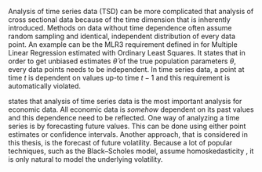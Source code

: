 Analysis of time series data (TSD) can be more complicated that analysis of cross sectional data because of the time dimension that is inherently introduced.
Methods on data without time dependence often assume random sampling and identical, independent distribution of every data point. An example can be the 
MLR3 requirement defined in \parencite{Wooldridge2020_IntroductoryEconometricsModern} for Multiple Linear Regression estimated with Ordinary Least
Squares. It states that in order to get unbiased estimates $\hat\theta$ of the true population parameters $\theta$, every data points needs to be 
independent. In time series data, a point at time $t$ is dependent on values up-to time $t-1$ and this requirement is automatically violated.

\parencite{HindlsEtAl2018_StatistikaEkonomii} states that analysis of time series data is the most important analysis for economic data. All economic
data is *somehow* dependent on its past values and this dependence need to be reflected. One way of analyzing a time series is by forecasting future
values. This can be done using either point estimates or confidence intervals. Another approach, that is considered in this thesis, is the forecast
of future volatility. Because a lot of popular techniques, such as the Black–Scholes model, assume homoskedasticity , it is only natural to model
the underlying volatility.